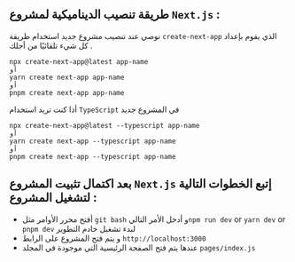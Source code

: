 
<CommonSEO title='تنصيب Next.js' description='طريقة تنصيب Next.js من أجل الحصول على مشروع جديد' keywords='تنصيب Next.js, Frontend developer, Next.js'/>

<PageTutorial apiLocalUrl='next' namePage='تنصيب Next.js'>
<div className='mdx'>

## طريقة تنصيب الديناميكية لمشروع `Next.js` :

نوصي عند تنصيب مشروع جديد استخدام طريقة `create-next-app` الذي يقوم بإعداد كل شيء تلقائيًا من أجلك .

```
npx create-next-app@latest app-name
أو
yarn create next-app app-name
أو
pnpm create next-app app-name
```
أذا كنت تريد استخدام `TypeScript` في المشروع جديد

```
npx create-next-app@latest --typescript app-name
أو
yarn create next-app --typescript app-name
أو
pnpm create next-app --typescript app-name
```

## بعد اكتمال تثبيت المشروع `Next.js` إتبع الخطوات التالية لتشغيل المشروع :

* أفتح محرر الأوامر مثل `git bash` و أدخل الأمر التالي`npm run dev` or `yarn dev` or `pnpm dev` لبدء تشغيل خادم التطوير 
* و يتم فتح المشروع على الرابط `http://localhost:3000`
* عندها يتم فتح الصفحة الرئيسية التي موجودة في المجلد `pages/index.js`

</div>
</PageTutorial>